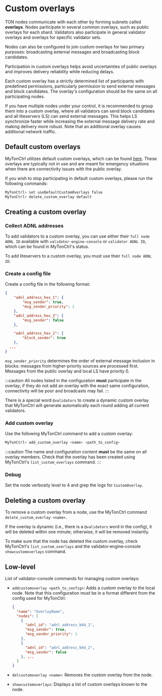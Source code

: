 
# Custom overlays

TON nodes communicate with each other by forming subnets called **overlays**. Nodes participate in several common overlays, such as public overlays for each shard. Validators also participate in general validator overlays and overlays for specific validator sets.

Nodes can also be configured to join custom overlays for two primary purposes: broadcasting external messages and broadcasting block candidates.

Participation in custom overlays helps avoid uncertainties of public overlays and improves delivery reliability while reducing delays.

Each custom overlay has a strictly determined list of participants with predefined permissions, particularly permission to send external messages and block candidates. The overlay's configuration should be the same on all participating nodes.

If you have multiple nodes under your control, it is recommended to group them into a custom overlay, where all validators can send block candidates and all liteservers (LS) can send external messages. This helps LS synchronize faster while increasing the external message delivery rate and making delivery more robust. Note that an additional overlay causes additional network traffic.

## Default custom overlays

MyTonCtrl utilizes default custom overlays, which can be found [here](https://ton-blockchain.github.io/fallback_custom_overlays.json). These overlays are typically not in use and are meant for emergency situations when there are connectivity issues with the public overlay.

If you wish to stop participating in default custom overlays, please run the following commands:

```bash
MyTonCtrl> set useDefaultCustomOverlays false
MyTonCtrl> delete_custom_overlay default
```

## Creating a custom overlay

### Collect ADNL addresses

To add validators to a custom overlay, you can use either their `full node ADNL ID` available with `validator-engine-console` or `validator ADNL ID`, which can be found in MyTonCtrl's status.

To add liteservers to a custom overlay, you must use their `full node ADNL ID`.

### Create a config file

Create a config file in the following format:

```json
{
    "adnl_address_hex_1": {
        "msg_sender": true,
        "msg_sender_priority": 1
    },
    "adnl_address_hex_2": {
        "msg_sender": false
    },

    "adnl_address_hex_2": {
        "block_sender": true
    },
  ...
}
```

`msg_sender_priority` determines the order of external message inclusion in blocks: messages from higher-priority sources are processed first. Messages from the public overlay and local LS have priority 0.

:::caution
All nodes listed in the configuration **must** participate in the overlay; if they do not add an overlay with the exact same configuration, connectivity will be poor and broadcasts may fail.
:::

There is a special word `@validators` to create a dynamic custom overlay that MyTonCtrl will generate automatically each round adding all current validators.

### Add custom overlay

Use the following MyTonCtrl command to add a custom overlay:

```bash
MyTonCtrl> add_custom_overlay <name> <path_to_config>
```

:::caution
The name and configuration content **must** be the same on all overlay members. Check that the overlay has been created using MyTonCtrl's `list_custom_overlays` command.
:::

### Debug

Set the node verbosity level to 4 and grep the logs for `CustomOverlay`.

## Deleting a custom overlay

To remove a custom overlay from a node, use the MyTonCtrl command `delete_custom_overlay <name>`.

If the overlay is dynamic (i.e., there is a `@validators` word in the config), it will be deleted within one minute; otherwise, it will be removed instantly.

To make sure that the node has deleted the custom overlay, check MyTonCtrl's `list_custom_overlays` and the validator‑engine‑console `showcustomoverlays` command.

## Low‑level

List of validator-console commands for managing custom overlays:

- `addcustomoverlay <path_to_config>`: Adds a custom overlay to the local node. Note that this configuration must be in a format different from the config used for MyTonCtrl:

  ```json
  {
    "name": "OverlayName",
    "nodes": [
      {
        "adnl_id": "adnl_address_b64_1",
        "msg_sender": true,
        "msg_sender_priority": 1
      },
      {
        "adnl_id": "adnl_address_b64_2",
        "msg_sender": false
      }, ...
    ]
  }
  ```

- `delcustomoverlay <name>`: Removes the custom overlay from the node.

- `showcustomoverlays`: Displays a list of custom overlays known to the node.

<Feedback />
